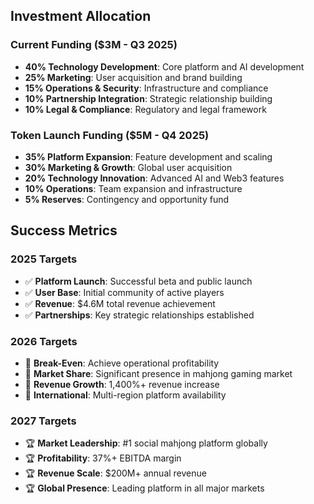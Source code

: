 ## Investment Allocation

### Current Funding ($3M - Q3 2025)
- **40% Technology Development**: Core platform and AI development
- **25% Marketing**: User acquisition and brand building
- **15% Operations & Security**: Infrastructure and compliance
- **10% Partnership Integration**: Strategic relationship building
- **10% Legal & Compliance**: Regulatory and legal framework

### Token Launch Funding ($5M - Q4 2025)
- **35% Platform Expansion**: Feature development and scaling
- **30% Marketing & Growth**: Global user acquisition
- **20% Technology Innovation**: Advanced AI and Web3 features
- **10% Operations**: Team expansion and infrastructure
- **5% Reserves**: Contingency and opportunity fund

## Success Metrics

### 2025 Targets
- ✅ **Platform Launch**: Successful beta and public launch
- ✅ **User Base**: Initial community of active players
- ✅ **Revenue**: $4.6M total revenue achievement
- ✅ **Partnerships**: Key strategic relationships established

### 2026 Targets
- 🎯 **Break-Even**: Achieve operational profitability
- 🎯 **Market Share**: Significant presence in mahjong gaming market
- 🎯 **Revenue Growth**: 1,400%+ revenue increase
- 🎯 **International**: Multi-region platform availability

### 2027 Targets
- 🏆 **Market Leadership**: #1 social mahjong platform globally
- 🏆 **Profitability**: 37%+ EBITDA margin
- 🏆 **Revenue Scale**: $200M+ annual revenue
- 🏆 **Global Presence**: Leading platform in all major markets

